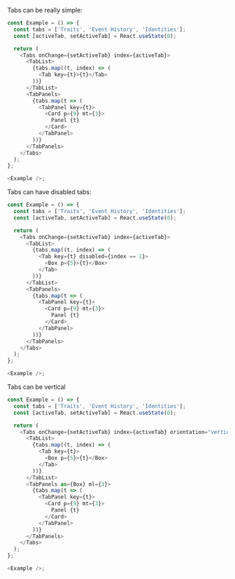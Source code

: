 Tabs can be really simple:

```typescript jsx
const Example = () => {
  const tabs = ['Traits', 'Event History', 'Identities'];
  const [activeTab, setActiveTab] = React.useState(0);

  return (
    <Tabs onChange={setActiveTab} index={activeTab}>
      <TabList>
        {tabs.map((t, index) => (
          <Tab key={t}>{t}</Tab>
        ))}
      </TabList>
      <TabPanels>
        {tabs.map(t => (
          <TabPanel key={t}>
            <Card p={9} mt={3}>
              Panel {t}
            </Card>
          </TabPanel>
        ))}
      </TabPanels>
    </Tabs>
  );
};

<Example />;
```

Tabs can have disabled tabs:

```typescript jsx
const Example = () => {
  const tabs = ['Traits', 'Event History', 'Identities'];
  const [activeTab, setActiveTab] = React.useState(0);

  return (
    <Tabs onChange={setActiveTab} index={activeTab}>
      <TabList>
        {tabs.map((t, index) => (
          <Tab key={t} disabled={index == 1}>
            <Box p={5}>{t}</Box>
          </Tab>
        ))}
      </TabList>
      <TabPanels>
        {tabs.map(t => (
          <TabPanel key={t}>
            <Card p={9} mt={3}>
              Panel {t}
            </Card>
          </TabPanel>
        ))}
      </TabPanels>
    </Tabs>
  );
};

<Example />;
```

Tabs can be vertical

```typescript jsx
const Example = () => {
  const tabs = ['Traits', 'Event History', 'Identities'];
  const [activeTab, setActiveTab] = React.useState(0);

  return (
    <Tabs onChange={setActiveTab} index={activeTab} orientation="vertical">
      <TabList>
        {tabs.map((t, index) => (
          <Tab key={t}>
            <Box p={5}>{t}</Box>
          </Tab>
        ))}
      </TabList>
      <TabPanels as={Box} ml={3}>
        {tabs.map(t => (
          <TabPanel key={t}>
            <Card p={9} mt={3}>
              Panel {t}
            </Card>
          </TabPanel>
        ))}
      </TabPanels>
    </Tabs>
  );
};

<Example />;
```

